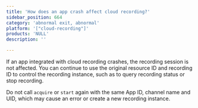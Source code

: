 ```yaml
---
title: 'How does an app crash affect cloud recording?'
sidebar_position: 664 
category: 'abnormal exit, abnormal' 
platform: '["cloud-recording"]'
products: 'NULL'   
description: '' 

---
```



If an app integrated with cloud recording crashes, the recording session is not affected. You can continue to use the original resource ID and recording ID to control the recording instance, such as to query recording status or stop recording.


<div class="alert note">Do not call <code>acquire</code> or <code>start</code> again with the same App ID, channel name and UID, which may cause an error or create a new recording instance.</div>